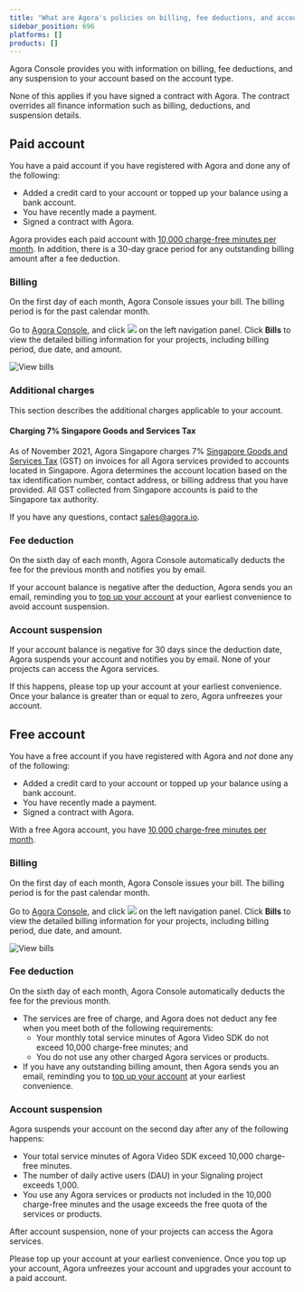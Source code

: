 ```yaml
---
title: "What are Agora's policies on billing, fee deductions, and account suspension?"
sidebar_position: 696
platforms: []
products: []
---
```



Agora Console provides you with information on billing, fee deductions, and any suspension to your account based on the account type.

<div class="alert note">
  None of this applies if you have signed a contract with Agora. The contract overrides all finance
  information such as billing, deductions, and suspension details.
</div>

## Paid account

You have a paid account if you have registered with Agora and done any of the following:

- Added a credit card to your account or topped up your balance using a bank account.
- You have recently made a payment.
- Signed a contract with Agora.

Agora provides each paid account with [10,000 charge-free minutes per month](/help/account-and-billing/billing_free). In addition, there is a 30-day grace period for any outstanding billing amount after a fee deduction.

### Billing

On the first day of each month, Agora Console issues your bill. The billing period is for the past calendar month.

Go to [Agora Console](https://console.agora.io/), and click ![](https://web-cdn.agora.io/docs-files/1597305641038) on the left navigation panel. Click **Bills** to view the detailed billing information for your projects, including billing period, due date, and amount.

![View bills](https://web-cdn.agora.io/docs-files/1597305680227)

### Additional charges

This section describes the additional charges applicable to your account.

#### Charging 7% Singapore Goods and Services Tax

As of November 2021, Agora Singapore charges 7% [Singapore Goods and Services Tax](<https://www.iras.gov.sg/taxes/goods-services-tax-(gst)/basics-of-gst/goods-and-services-tax-(gst)-what-it-is-and-how-it-works>) (GST) on invoices for all Agora services provided to accounts located in Singapore. Agora determines the account location based on the tax identification number, contact address, or billing address that you have provided. All GST collected from Singapore accounts is paid to the Singapore tax authority.

If you have any questions, contact [sales@agora.io](mailto:sales@agora.io).

### Fee deduction

On the sixth day of each month, Agora Console automatically deducts the fee for the previous month and notifies you by email.

If your account balance is negative after the deduction, Agora sends you an email, reminding you to [top up your account](/video-calling/reference/manage-agora-account#billing-center) at your earliest convenience to avoid account suspension.

### Account suspension

If your account balance is negative for 30 days since the deduction date, Agora suspends your account and notifies you by email. None of your projects can access the Agora services.

If this happens, please top up your account at your earliest convenience. Once your balance is greater than or equal to zero, Agora unfreezes your account.

## Free account

You have a free account if you have registered with Agora and _not_ done any of the following:

- Added a credit card to your account or topped up your balance using a bank account.
- You have recently made a payment.
- Signed a contract with Agora.

With a free Agora account, you have [10,000 charge-free minutes per month](/help/account-and-billing/billing_free).

### Billing

On the first day of each month, Agora Console issues your bill. The billing period is for the past calendar month.

Go to [Agora Console](https://console.agora.io/), and click ![](https://web-cdn.agora.io/docs-files/1597305641038) on the left navigation panel. Click **Bills** to view the detailed billing information for your projects, including billing period, due date, and amount.

![View bills](https://web-cdn.agora.io/docs-files/1597305680227)

### Fee deduction

On the sixth day of each month, Agora Console automatically deducts the fee for the previous month.

- The services are free of charge, and Agora does not deduct any fee when you meet both of the following requirements:
  - Your monthly total service minutes of Agora Video SDK do not exceed 10,000 charge-free minutes; and
  - You do not use any other charged Agora services or products.
- If you have any outstanding billing amount, then Agora sends you an email, reminding you to [top up your account](/video-calling/reference/manage-agora-account#billing-center) at your earliest convenience.

### Account suspension

Agora suspends your account on the second day after any of the following happens:

- Your total service minutes of Agora Video SDK exceed 10,000 charge-free minutes.
- The number of daily active users (DAU) in your Signaling project exceeds 1,000.
- You use any Agora services or products not included in the 10,000 charge-free minutes and the usage exceeds the free quota of the services or products.

<div class="alert warning">
  After account suspension, none of your projects can access the Agora services.
</div>

Please top up your account at your earliest convenience. Once you top up your account, Agora unfreezes your account and upgrades your account to a paid account.
